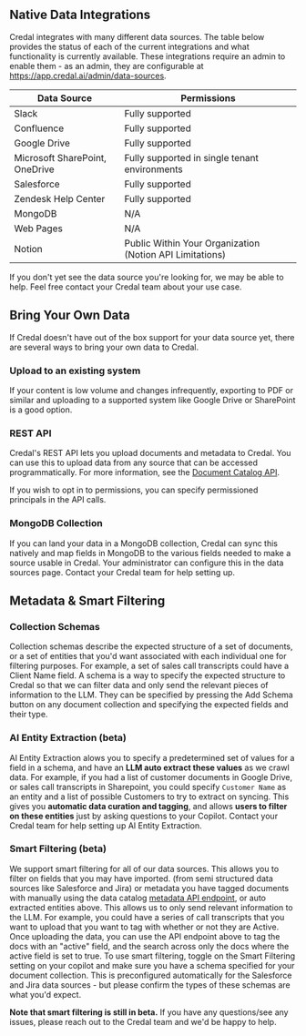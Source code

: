 ## Native Data Integrations

Credal integrates with many different data sources. The table below provides the status of each of the current integrations and what functionality is currently available.
These integrations require an admin to enable them - as an admin, they are configurable at https://app.credal.ai/admin/data-sources.

| Data Source                    | Permissions                                              |
| ------------------------------ | -------------------------------------------------------- |
| Slack                          | Fully supported                                          |
| Confluence                     | Fully supported                                          |
| Google Drive                   | Fully supported                                          |
| Microsoft SharePoint, OneDrive | Fully supported in single tenant environments            |
| Salesforce                     | Fully supported                                          |
| Zendesk Help Center            | Fully supported                                          |
| MongoDB                        | N/A                                                      |
| Web Pages                      | N/A                                                      |
| Notion                         | Public Within Your Organization (Notion API Limitations) |

If you don't yet see the data source you're looking for, we may be able to help. Feel free contact your Credal team about your use case.

## Bring Your Own Data

If Credal doesn't have out of the box support for your data source yet, there are several ways to bring your own data to Credal.

### Upload to an existing system

If your content is low volume and changes infrequently, exporting to PDF or similar and uploading to a supported system like Google Drive or SharePoint is a good option.

### REST API

Credal's REST API lets you upload documents and metadata to Credal. You can use this to upload data from any source that can be accessed programmatically. For more information, see the [Document Catalog API](/api-reference/document-catalog/upload-document-contents).

If you wish to opt in to permissions, you can specify permissioned principals in the API calls.

### MongoDB Collection

If you can land your data in a MongoDB collection, Credal can sync this natively and map fields in MongoDB to the various fields needed to make a source usable in Credal.
Your administrator can configure this in the data sources page. Contact your Credal team for help setting up.

## Metadata & Smart Filtering

### Collection Schemas

Collection schemas describe the expected structure of a set of documents, or a set of entities that you'd want associated with each individual one for filtering purposes.
For example, a set of sales call transcripts could have a Client Name field. A schema is a way to specify the expected structure to Credal so that we can filter data and only send the relevant pieces of information to the LLM.
They can be specified by pressing the Add Schema button on any document collection and specifying the expected fields and their type.

### AI Entity Extraction (beta)

AI Entity Extraction alows you to specify a predetermined set of values for a field in a schema, and have an **LLM auto extract these values** as we crawl data.
For example, if you had a list of customer documents in Google Drive, or sales call transcripts in Sharepoint, you could specify `Customer Name` as an entity and a list of possible Customers to try to extract on syncing. This gives you **automatic data curation and tagging**, and allows **users to filter on these entities** just by asking questions to your Copilot. Contact your Credal team for help setting up AI Entity Extraction.

### Smart Filtering (beta)

We support smart filtering for all of our data sources. This allows you to filter on fields that you may have imported.
(from semi structured data sources like Salesforce and Jira) or metadata you have tagged documents with manually using the data catalog [metadata API endpoint](/api-reference/document-catalog/metadata), or auto extracted entities above. This allows us to only send relevant information to the LLM.
For example, you could have a series of call transcripts that you want to upload that you want to tag with whether or not they are Active. Once uploading the data, you can use the API endpoint above to tag the docs with an "active" field, and the search across only the docs where the active field is set to true.
To use smart filtering, toggle on the Smart Filtering setting on your copilot and make sure you have a schema specified for your document collection. This is preconfigured automatically for the Salesforce and Jira data sources - but please confirm the types of these schemas are what you'd expect.

**Note that smart filtering is still in beta.** If you have any questions/see any issues, please reach out to the Credal team and we'd be happy to help.
